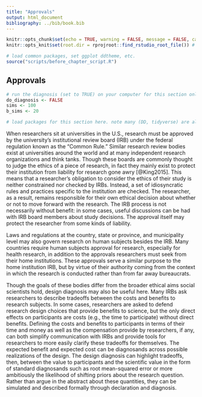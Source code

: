 ```yaml
---
title: "Approvals"
output: html_document
bibliography: ../bib/book.bib 
---
```


<!-- note do_bookdown is set in index.rmd, so we know if you're running just this .Rmd or compiling the book-->
```r
knitr::opts_chunk$set(echo = TRUE, warning = FALSE, message = FALSE, cache = FALSE)
knitr::opts_knit$set(root.dir = rprojroot::find_rstudio_root_file()) # files are all relative to RStudio project home
```

```r
# load common packages, set ggplot ddtheme, etc.
source("scripts/before_chapter_script.R")
```

<!-- start post here, do not edit above -->

## Approvals

<!-- make sure to rename the section title below -->

```r
# run the diagnosis (set to TRUE) on your computer for this section only before pushing to Github. no diagnosis will ever take place on github.
do_diagnosis <- FALSE
sims <- 100
b_sims <- 20
```

```r
# load packages for this section here. note many (DD, tidyverse) are already available, see scripts/package-list.R
```

When researchers sit at universities in the U.S., research must be approved by the university's institutional review board (IRB) under the federal regulation known as the "Common Rule." Similar research review bodies exist at universities around the world and at many independent research organizations and think tanks. Though these boards are commonly thought to judge the ethics of a piece of research, in fact they mainly exist to protect their institution from liability for research gone awry [@King2015]. This means that a researcher's obligation to consider the ethics of their study is neither constrained nor checked by IRBs. Instead, a set of idiosyncratic rules and practices specific to the institution are checked. The researcher, as a result, remains responsible for their own ethical decision about whether or not to move forward with the research. The IRB process is not necessarily without benefit: in some cases, useful discussions can be had with IRB board members about study decisions. The approval itself may protect the researcher from some kinds of liability. 

Laws and regulations at the country, state or province, and municipality level may also govern research on human subjects besides the IRB. Many countries require human subjects approval for research, especially for health research, in addition to the approvals researchers must seek from their home institutions. These approvals serve a similar purpose to the home institution IRB, but by virtue of their authority coming from the context in which the research is conducted rather than from far away bureaucrats. 

Though the goals of these bodies differ from the broader ethical aims social scientists hold, design diagnosis may also be useful here. Many IRBs ask researchers to describe tradeoffs between the costs and benefits to research subjects. In some cases, researchers are asked to defend research design choices that provide benefits to science, but the only direct effects on participants are costs (e.g., the time to participate) without direct benefits. Defining the costs and benefits to participants in terms of their time and money as well as the compensation provide by researchers, if any, can both simplify communication with IRBs and provide tools for researchers to more easily clarify these tradeoffs for themselves. The expected benefit and expected cost can be diagnosands across possible realizations of the design. The design diagnosis can highlight tradeoffs, then, between the value to participants and the scientific value in the form of standard diagnosands such as root mean-squared error or more ambitiously the likelihood of shifting priors about the research question. Rather than argue in the abstract about these quantities, they can be simulated and described formally through declaration and diagnosis.



<!-- Local research approval -->

<!-- Partner approval  -->


<!-- - IRB approval (purpose is to protect the university from liability) - Gary and Melissa's paper -->
<!-- - IRB approval at your institution and with others -->
<!-- - IRB in context where you are working - country IRBs, what to do if there is not a country IRB -->
<!-- - research clearances -->


<!-- - history: belmont report. tuskegee experiment. stanford prison experiment.  -->
<!-- - laws and IRBs: revised common rule, paper on IRBs -->
<!-- - guidelines from econ, poli sci, soc, psych. -->

